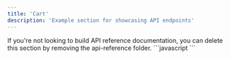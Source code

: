 ```yaml
---
title: 'Cart'
description: 'Example section for showcasing API endpoints'
---
```


<Note>
  If you're not looking to build API reference documentation, you can delete
  this section by removing the api-reference folder.
</Note>
```javascript
<marzipan-products
  collection="Events"
  placeholder-items="3"
  v-bind:show-cart-quantity.prop="true"
  v-bind:show-collection-name.prop="false"
  v-bind:show-more-link.prop="true"
  show-more-text="Learn more"
  v-bind:redirect-to-cart.prop="false"
></marzipan-products>
```
